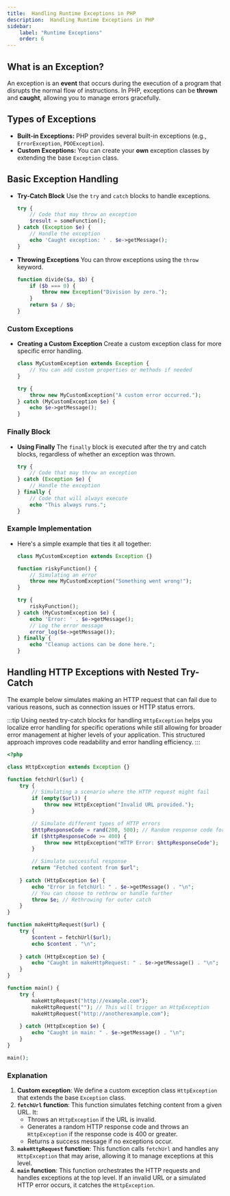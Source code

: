 ```yaml
---
title:  Handling Runtime Exceptions in PHP
description:  Handling Runtime Exceptions in PHP
sidebar:
    label: "Runtime Exceptions"
    order: 6
---
```


## **What is an Exception?**

An exception is an **event** that occurs during the execution of a program that disrupts the normal flow of instructions. In PHP, exceptions can be **thrown** and **caught**, allowing you to manage errors gracefully.

## **Types of Exceptions**
- **Built-in Exceptions:** PHP provides several built-in exceptions (e.g., `ErrorException`, `PDOException`).
- **Custom Exceptions:** You can create your **own** exception classes by extending the base `Exception` class.

## **Basic Exception Handling**

- **Try-Catch Block**
  Use the `try` and `catch` blocks to handle exceptions.

  ```php
  try {
      // Code that may throw an exception
      $result = someFunction();
  } catch (Exception $e) {
      // Handle the exception
      echo 'Caught exception: ' . $e->getMessage();
  }
  ```

- **Throwing Exceptions**
  You can throw exceptions using the `throw` keyword.

  ```php
  function divide($a, $b) {
      if ($b === 0) {
          throw new Exception("Division by zero.");
      }
      return $a / $b;
  }
  ```

### **Custom Exceptions**

- **Creating a Custom Exception**
  Create a custom exception class for more specific error handling.

  ```php
  class MyCustomException extends Exception {
      // You can add custom properties or methods if needed
  }

  try {
      throw new MyCustomException("A custom error occurred.");
  } catch (MyCustomException $e) {
      echo $e->getMessage();
  }
  ```

### **Finally Block**

- **Using Finally**
  The `finally` block is executed after the try and catch blocks, regardless of whether an exception was thrown.

  ```php
  try {
      // Code that may throw an exception
  } catch (Exception $e) {
      // Handle the exception
  } finally {
      // Code that will always execute
      echo "This always runs.";
  }
  ```

### **Example Implementation**

- Here's a simple example that ties it all together:

    ```php
    class MyCustomException extends Exception {}

    function riskyFunction() {
        // Simulating an error
        throw new MyCustomException("Something went wrong!");
    }

    try {
        riskyFunction();
    } catch (MyCustomException $e) {
        echo 'Error: ' . $e->getMessage();
        // Log the error message
        error_log($e->getMessage());
    } finally {
        echo "Cleanup actions can be done here.";
    }
    ```
## Handling HTTP Exceptions with Nested Try-Catch

The example below simulates making an HTTP request that can fail due to various reasons, such as connection issues or HTTP status errors.

:::tip
Using nested try-catch blocks for handling `HttpException` helps you localize error handling for specific operations while still allowing for broader error management at higher levels of your application. This structured approach improves code readability and error handling efficiency.
:::

```php
<?php

class HttpException extends Exception {}

function fetchUrl($url) {
    try {
        // Simulating a scenario where the HTTP request might fail
        if (empty($url)) {
            throw new HttpException("Invalid URL provided.");
        }

        // Simulate different types of HTTP errors
        $httpResponseCode = rand(200, 500); // Random response code for demonstration
        if ($httpResponseCode >= 400) {
            throw new HttpException("HTTP Error: $httpResponseCode");
        }

        // Simulate successful response
        return "Fetched content from $url";
        
    } catch (HttpException $e) {
        echo "Error in fetchUrl: " . $e->getMessage() . "\n";
        // You can choose to rethrow or handle further
        throw $e; // Rethrowing for outer catch
    }
}

function makeHttpRequest($url) {
    try {
        $content = fetchUrl($url);
        echo $content . "\n";
        
    } catch (HttpException $e) {
        echo "Caught in makeHttpRequest: " . $e->getMessage() . "\n";
    }
}

function main() {
    try {
        makeHttpRequest("http://example.com");
        makeHttpRequest(""); // This will trigger an HttpException
        makeHttpRequest("http://anotherexample.com");
        
    } catch (HttpException $e) {
        echo "Caught in main: " . $e->getMessage() . "\n";
    }
}

main();
```

### Explanation

1. **Custom exception**: We define a custom exception class `HttpException` that extends the base `Exception` class.
2. **`fetchUrl` function**: This function simulates fetching content from a given URL. It:
   - Throws an `HttpException` if the URL is invalid.
   - Generates a random HTTP response code and throws an `HttpException` if the response code is 400 or greater.
   - Returns a success message if no exceptions occur.
3. **`makeHttpRequest` function**: This function calls `fetchUrl` and handles any `HttpException` that may arise, allowing it to manage exceptions at this level.
4. **`main` function**: This function orchestrates the HTTP requests and handles exceptions at the top level. If an invalid URL or a simulated HTTP error occurs, it catches the `HttpException`.
